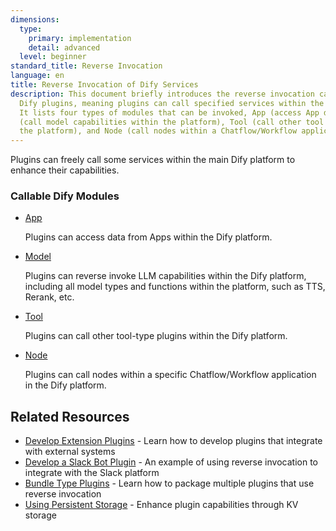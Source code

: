 ```yaml
---
dimensions:
  type:
    primary: implementation
    detail: advanced
  level: beginner
standard_title: Reverse Invocation
language: en
title: Reverse Invocation of Dify Services
description: This document briefly introduces the reverse invocation capability of
  Dify plugins, meaning plugins can call specified services within the main Dify platform.
  It lists four types of modules that can be invoked, App (access App data), Model
  (call model capabilities within the platform), Tool (call other tool plugins within
  the platform), and Node (call nodes within a Chatflow/Workflow application).
---
```


Plugins can freely call some services within the main Dify platform to enhance their capabilities.

### Callable Dify Modules

*   [App](/plugin-dev-en/9242-reverse-invocation-app.mdx)

    Plugins can access data from Apps within the Dify platform.
*   [Model](/plugin-dev-en/9242-reverse-invocation-model.mdx)

    Plugins can reverse invoke LLM capabilities within the Dify platform, including all model types and functions within the platform, such as TTS, Rerank, etc.
*   [Tool](/plugin-dev-en/9242-reverse-invocation-tool.mdx)

    Plugins can call other tool-type plugins within the Dify platform.
*   [Node](/plugin-dev-en/9243-reverse-invocation-node.mdx)

    Plugins can call nodes within a specific Chatflow/Workflow application in the Dify platform.

## Related Resources

- [Develop Extension Plugins](/plugin-dev-en/9231-extension-plugin.mdx) - Learn how to develop plugins that integrate with external systems
- [Develop a Slack Bot Plugin](/plugin-dev-en/0432-develop-a-slack-bot-plugin.mdx) - An example of using reverse invocation to integrate with the Slack platform
- [Bundle Type Plugins](/plugin-dev-en/9241-bundle.mdx) - Learn how to package multiple plugins that use reverse invocation
- [Using Persistent Storage](/plugin-dev-en/0411-persistent-storage-kv.mdx) - Enhance plugin capabilities through KV storage
